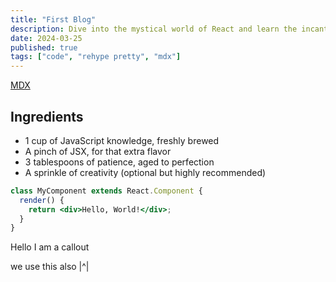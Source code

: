 ```yaml
---
title: "First Blog"
description: Dive into the mystical world of React and learn the incantations needed to summon your very first React component with humor and ease.
date: 2024-03-25
published: true
tags: ["code", "rehype pretty", "mdx"]
---
```


[MDX](https://mdxjs.com "title")

## Ingredients

- 1 cup of JavaScript knowledge, freshly brewed
- A pinch of JSX, for that extra flavor
- 3 tablespoons of patience, aged to perfection
- A sprinkle of creativity (optional but highly recommended)

```jsx
class MyComponent extends React.Component {
  render() {
    return <div>Hello, World!</div>;
  }
}
```

<Callout type="warning">Hello I am a callout</Callout>
<p>we use this also |^|</p>
